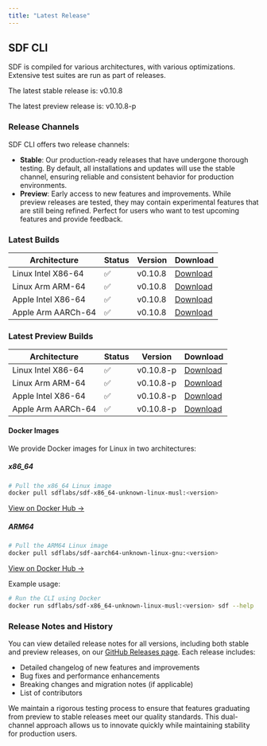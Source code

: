 ```yaml
---
title: "Latest Release" 
---
```


## SDF CLI

SDF is compiled for various architectures, with various optimizations. Extensive
test suites are run as part of releases.

The latest stable release is:
v0.10.8

The latest preview release is: 
v0.10.8-p

### Release Channels

SDF CLI offers two release channels:

- **Stable**: Our production-ready releases that have undergone thorough testing. By default, all installations and updates will use the stable channel, ensuring reliable and consistent behavior for production environments.
- **Preview**: Early access to new features and improvements. While preview releases are tested, they may contain experimental features that are still being refined. Perfect for users who want to test upcoming features and provide feedback.

### Latest Builds

| Architecture           | Status | Version | Download |
| ---------------------- | ------ | ------- | -------- |
| Linux Intel X86-64     |   ✅   | v0.10.8  | [Download](https://cdn.sdf.com/releases/download/sdf-v0.10.8-x86_64-unknown-linux-musl.tar.gz) |
| Linux Arm ARM-64       |   ✅   | v0.10.8  | [Download](https://cdn.sdf.com/releases/download/sdf-v0.10.8-arm-unknown-linux-gnueabihf.tar.gz) |
| Apple Intel X86-64     |   ✅   | v0.10.8  | [Download](https://cdn.sdf.com/releases/download/sdf-v0.10.8-x86_64-apple-darwin.tar.gz) |
| Apple Arm AARCh-64     |   ✅   | v0.10.8  | [Download](https://cdn.sdf.com/releases/download/sdf-v0.10.8-aarch64-apple-darwin.tar.gz) |


### Latest Preview Builds

| Architecture           | Status | Version | Download |
| ---------------------- | ------ | ------- | -------- |
| Linux Intel X86-64     |   ✅   | v0.10.8-p  | [Download](https://cdn.sdf.com/releases/download/sdf-v0.10.8-p-x86_64-unknown-linux-musl.tar.gz) |
| Linux Arm ARM-64       |   ✅   | v0.10.8-p  | [Download](https://cdn.sdf.com/releases/download/sdf-v0.10.8-p-arm-unknown-linux-gnueabihf.tar.gz) |
| Apple Intel X86-64     |   ✅   | v0.10.8-p  | [Download](https://cdn.sdf.com/releases/download/sdf-v0.10.8-p-x86_64-apple-darwin.tar.gz) |
| Apple Arm AARCh-64     |   ✅   | v0.10.8-p  | [Download](https://cdn.sdf.com/releases/download/sdf-v0.10.8-p-aarch64-apple-darwin.tar.gz) |


#### Docker Images

We provide Docker images for Linux in two architectures:

##### x86_64
```bash
# Pull the x86_64 Linux image
docker pull sdflabs/sdf-x86_64-unknown-linux-musl:<version>
```
[View on Docker Hub →](https://hub.docker.com/r/sdflabs/sdf-x86_64-unknown-linux-musl)

##### ARM64
```bash
# Pull the ARM64 Linux image
docker pull sdflabs/sdf-aarch64-unknown-linux-gnu:<version>
```
[View on Docker Hub →](https://hub.docker.com/r/sdflabs/sdf-aarch64-unknown-linux-gnu)

Example usage:
```bash
# Run the CLI using Docker
docker run sdflabs/sdf-x86_64-unknown-linux-musl:<version> sdf --help
```

### Release Notes and History

You can view detailed release notes for all versions, including both stable and preview releases, on our [GitHub Releases page](https://github.com/sdf-labs/sdf-cli/releases). Each release includes:

- Detailed changelog of new features and improvements
- Bug fixes and performance enhancements
- Breaking changes and migration notes (if applicable)
- List of contributors

We maintain a rigorous testing process to ensure that features graduating from preview to stable releases meet our quality standards. This dual-channel approach allows us to innovate quickly while maintaining stability for production users.
